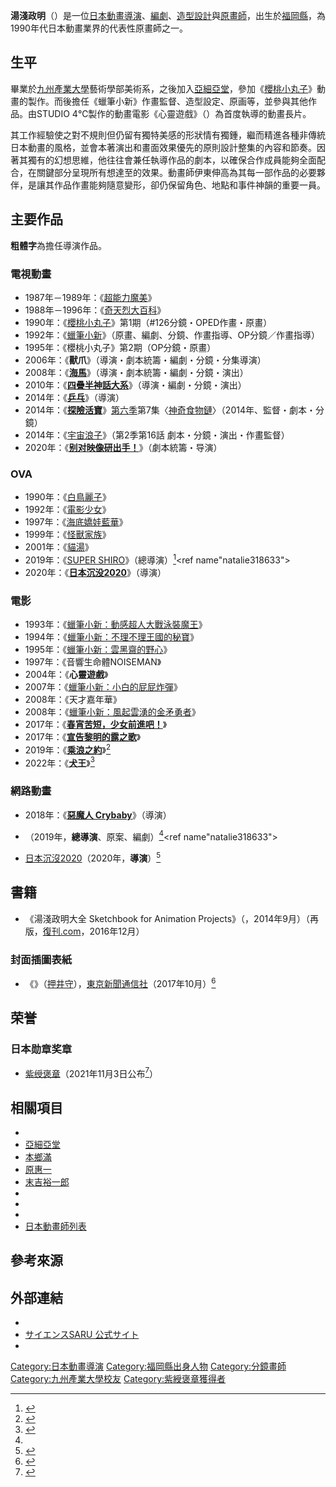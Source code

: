 {{noteTA|G1=Anime}}
{{Infobox entertainer
| name                    = 湯淺政明
| type                    = 导演
| image                   = Yuasa_Masaaki_from_"The_World_of_Masaaki_Yuasa"_at_Opening_Ceremony_of_the_Tokyo_International_Film_Festival_2018_(30678155317).jpg
| caption                 = 
| birthname               = 
| birthdate               = {{birth date and age|1965|03|16|df=y}}
| birthplace              = {{JPN}}[[福岡縣|福岡縣]]
| deathdate               = 
| deathplace              = 
| othername               = 
| occupation              = [[動畫電影|動畫電影]][[導演|導演]]
| yearsactive             = 1987年至今
| spouse                  = 
| domesticpartner         = 
| website                 =
| academyawards           = 
| afiawards               = 
| arielaward              = 
| baftaawards             = 
| cesarawards             = 
| emmyawards              = 
| filmfareawards          = 
| geminiawards            = 
| goldenglobeawards       = 
| goldenraspberryawards   = 
| goyaawards              = 
| grammyawards            = 
| iftaawards              = 
| laurenceolivierawards   = 
| naacpimageawards        = 
| nationalfilmawards      = 
| sagawards               = 
| tonyawards              = 
| awards                  = 
}}
{{japanese|japanese=湯浅 政明|kana=ゆあさ まさあき|romaji=Yuasa Masaaki}}
'''湯淺政明'''（{{bd|1965年|3月16日|catIdx=Yuasa Masaaki}}）是一位[[日本|日本]][[動畫|動畫]][[導演|導演]]、[[編劇|編劇]]、[[造型設計|造型設計]]與[[原畫師|原畫師]]，出生於[[福岡縣|福岡縣]]，為1990年代日本動畫業界的代表性原畫師之一。

==生平==
畢業於[[九州產業大學|九州產業大學]]藝術學部美術系，之後加入[[亞細亞堂|亞細亞堂]]，參加《[[櫻桃小丸子|櫻桃小丸子]]》動畫的製作。而後擔任《蠟筆小新》作畫監督、造型設定、原画等，並參與其他作品。由STUDIO 4℃製作的動畫電影《心靈遊戲》（{{lang|ja|マインド・ゲーム}}）為首度執導的動畫長片。

其工作經驗使之對不規則但仍留有獨特美感的形狀情有獨鍾，繼而精進各種非傳統日本動畫的風格，並會本著演出和畫面效果優先的原則設計整集的內容和節奏。因著其獨有的幻想思維，他往往會兼任執導作品的劇本，以確保合作成員能夠全面配合，在關鍵部分呈現所有想達至的效果。動畫師伊東伸高為其每一部作品的必要夥伴，是讓其作品作畫能夠隨意變形，卻仍保留角色、地點和事件神韻的重要一員。

==主要作品==
'''粗體字'''為擔任導演作品。
===電視動畫===
* 1987年－1989年：《[[超能力魔美|超能力魔美]]》
* 1988年－1996年：《[[奇天烈大百科|奇天烈大百科]]》
* 1990年：《[[櫻桃小丸子|櫻桃小丸子]]》第1期（#126分鏡・OPED作畫・原畫）
* 1992年：《[[蠟筆小新|蠟筆小新]]》（原畫、編劇、分鏡、作畫指導、OP分鏡／作畫指導）
* 1995年：《櫻桃小丸子》第2期（OP分鏡・原畫）
* 2006年：《'''獸爪'''》（導演・劇本統籌・編劇・分鏡・分集導演）
* 2008年：《'''[[海馬_(動畫)|海馬]]'''》（導演・劇本統籌・編劇・分鏡・演出）
* 2010年：《'''[[四疊半神話大系|四疊半神話大系]]'''》（導演・編劇・分鏡・演出）
* 2014年：《'''[[乒乓_(漫畫)|乒乓]]'''》（導演）
* 2014年：《'''[[探險活寶|探險活寶]]'''》[[探險活寶_(第六季)|第六季]]第7集〈[[神奇食物鏈|神奇食物鏈]]〉（2014年、監督・劇本・分鏡）
* 2014年：《[[宇宙浪子|宇宙浪子]]》（第2季第16話 劇本・分鏡・演出・作畫監督）
* 2020年：《'''[[別對映像研出手！|别对映像研出手！]]'''》（劇本統籌・导演）

===OVA===
*1990年：《[[白鳥麗子|白鳥麗子]]》
*1992年：《[[電影少女|電影少女]]》
*1997年：《[[海底嬌娃藍華|海底嬌娃藍華]]》
*1999年：《[[怪獸家族|怪獸家族]]》
*2001年：《[[貓湯|貓湯]]》
*2019年：《[[蠟筆小新|SUPER SHIRO]]》（總導演）<ref name="#1">{{cite web|url=https://www.shinchan-app.jp/super-shiro/|title=『SUPER SHIRO』公式官網|accessdate=2019-02-11|language=ja|archive-date=2019-02-12|archive-url=https://web.archive.org/web/20190212011225/https://www.shinchan-app.jp/super-shiro/|dead-url=no}}</ref><ref name"natalie318633">{{cite web|url=https://natalie.mu/comic/news/318633|script-title=ja:「クレヨンしんちゃん」シロが主役の新作アニメ「SUPER SHIRO」総監督は湯浅政明|work=[[Natalie_(網站)|Comic Natalie]]|publisher=Natasha|date=2019-02-04|accessdate=2019-02-11|language=ja|archive-date=2019-02-12|archive-url=https://web.archive.org/web/20190212012716/https://natalie.mu/comic/news/318633|dead-url=no}}</ref>
* 2020年：《'''[[日本沉没|日本沉没2020]]'''》（導演）

===電影===
*1993年：《[[蠟筆小新：動感超人大戰泳裝魔王|蠟筆小新：動感超人大戰泳裝魔王]]》
*1994年：《[[蠟筆小新：不理不理王國的秘寶|蠟筆小新：不理不理王國的秘寶]]》
*1995年：《[[蠟筆小新：雲黑齋的野心|蠟筆小新：雲黑齋的野心]]》
*1997年：《音響生命體NOISEMAN》
*2004年：《'''心靈遊戲'''》
*2007年：《[[蠟筆小新：小白的屁屁炸彈|蠟筆小新：小白的屁屁炸彈]]》
*2008年：《天才嘉年華》
*2008年：《[[蠟筆小新：風起雲湧的金矛勇者|蠟筆小新：風起雲湧的金矛勇者]]》
*2017年：《'''[[春宵苦短，少女前進吧！|春宵苦短，少女前進吧！]]'''》
*2017年：《'''[[宣告黎明的露之歌|宣告黎明的露之歌]]'''》
*2019年：《'''[[乘浪之約|乘浪之約]]'''》<ref name="natalie315923">{{cite web|url=https://natalie.mu/comic/news/315923|script-title=ja:湯浅政明監督の劇場アニメ「きみと、波にのれたら」片寄涼太×川栄李奈がW主演|work=Comic Natalie|publisher=Natasha|date=2019-01-15|accessdate=2019-01-15|language=ja|archive-date=2019-06-21|archive-url=https://web.archive.org/web/20190621021644/https://natalie.mu/comic/news/315923|dead-url=no}}</ref>
*2022年：《'''[[犬王_(動畫電影)|犬王]]'''》<ref>{{cite news|url=https://www.animenewsnetwork.com/news/2019-06-12/devilman-crybaby-director-masaaki-yuasa-unveils-inu-oh-anime-film-for-2021/.147756|title=Devilman Crybaby Director Masaaki Yuasa Unveils Inu-Oh Anime Film for 2021|work=Anime News Network|date=June 12, 2019|accessdate=June 12, 2019|archive-date=2019-10-10|archive-url=https://web.archive.org/web/20191010090927/https://www.animenewsnetwork.com/news/2019-06-12/devilman-crybaby-director-masaaki-yuasa-unveils-inu-oh-anime-film-for-2021/.147756|dead-url=no}}</ref>

=== 網路動畫 ===
*2018年：《'''[[惡魔人_Crybaby|惡魔人 Crybaby]]'''》（導演）
* {{link-ja|SUPER SHIRO|SUPER SHIRO}}（2019年，'''總導演'''、原案、編劇）<ref name="#1"/><ref name"natalie318633">{{cite web|url=https://natalie.mu/comic/news/318633|script-title=ja:「クレヨンしんちゃん」シロが主役の新作アニメ「SUPER SHIRO」総監督は湯浅政明|work=[[Natalie_(網站)|Comic Natalie]]|date=2019-02-04|accessdate=2019-02-11|language=ja|archive-date=2019-02-12|archive-url=https://web.archive.org/web/20190212012716/https://natalie.mu/comic/news/318633|dead-url=no}}</ref>
* [[日本沉沒|日本沉沒2020]]（2020年，'''導演'''）<ref name="natalie350787">{{cite web|url=https://natalie.mu/comic/news/350787|script-title=ja:湯浅政明が「日本沈没」をNetflixでアニメ化！2020年のオリンピック直後が舞台|work=Comic Natalie|publisher=Natasha|date=2019-10-09|accessdate=2019-10-09|language=ja|archive-date=2019-10-08|archive-url=https://web.archive.org/web/20191008235434/https://natalie.mu/comic/news/350787|dead-url=no}}</ref>

== 書籍 ==
* 《湯淺政明大全 Sketchbook for Animation Projects》（{{link-ja|飛鳥新社|飛鳥新社}}，2014年9月）（再版，[[復刊.com|復刊.com]]，2016年12月）

=== 封面插圖表紙 ===
* 《{{lang|ja|誰も語らなかったジブリを語ろう}}》（[[押井守|押井守]]），[[東京新聞通信社|東京新聞通信社]]（2017年10月）<ref>{{cite web|url=https://natalie.mu/eiga/news/252483|script-title=ja:押井守がジブリを語る書籍発売、表紙イラストは湯浅政明|work=電影Natalie|publisher=Natasha|date=2017-10-13|accessdate=2020-02-27|language=ja|archive-date=2020-02-27|archive-url=https://web.archive.org/web/20200227035156/https://natalie.mu/eiga/news/252483|dead-url=no}}</ref>

==荣誉==
===日本勋章奖章===
* [[紫绶褒章|紫绶褒章]]（2021年11月3日公布<ref>{{ja}}{{cite web |url=https://www8.cao.go.jp/shokun/hatsurei/r03aki/meibo_hosho/hosho-13tokyo.pdf |title=令和3年秋の褒章受章者名簿 東京都 |publisher=[[内阁府|内阁府]] |date=2021-11-03 |accessdate=2021-11-18 |archive-date=2021-11-04 |archive-url=https://web.archive.org/web/20211104160850/https://www8.cao.go.jp/shokun/hatsurei/r03aki/meibo_hosho/hosho-13tokyo.pdf |dead-url=no }}</ref>）

== 相關項目 ==
* {{link-ja|SCIENCE SARU|サイエンスSARU}}
* [[亞細亞堂|亞細亞堂]]
* [[本鄉滿|本鄉滿]]
* [[原惠一|原惠一]]
* [[末吉裕一郎|末吉裕一郎]]
* {{link-ja|三原三千夫|三原三千夫}}
* {{link-ja|伊東伸高|伊東伸高}}
* {{link-ja|崔恩映|チェ・ウニョン}}
* [[日本動畫師列表|日本動畫師列表]]

== 參考來源 ==
{{reflist}}

== 外部連結 ==
* {{Twitter|masaakiyuasa}}
* [http://www.sciencesaru.com/ サイエンスSARU 公式サイト]
*{{YouTube|channel=UC-Ga-Cq85seaNmIqwh0NM5A|title=Masaaki Yuasa}}

{{蠟筆小新導演}}
{{Normdaten}}
{{DEFAULTSORT:Yuasa Masaaki}}
[[Category:日本動畫導演|Category:日本動畫導演]]
[[Category:福岡縣出身人物|Category:福岡縣出身人物]]
[[Category:分鏡畫師|Category:分鏡畫師]]
[[Category:九州產業大學校友|Category:九州產業大學校友]]
[[Category:紫綬褒章獲得者|Category:紫綬褒章獲得者]]
